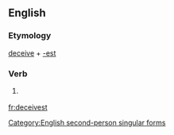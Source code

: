 ==English==

===Etymology===
[[deceive]] + [[-est]]

===Verb===
{{infl|en|verb form}}

# {{archaic}} {{form of|Second-person singular simple present form|deceive}}

[[Category:English second-person singular forms]]

[[fr:deceivest]]